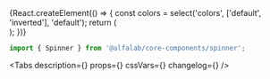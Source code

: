 

<Meta title='Components/Progress/Spinner' component={Spinner} />

<!-- Canvas -->

<Story name='Spinner'>
    {React.createElement(() => {
        const colors = select('colors', ['default', 'inverted'], 'default');
        return (
            <div
                style={{
                    backgroundColor:
                        colors === 'inverted'
                            ? 'var(--color-light-bg-primary-inverted)'
                            : 'transparent',
                    padding: '8px',
                    position: 'absolute',
                    top: 0,
                    left: 0,
                    right: 0,
                    bottom: 0,
                }}
            >
                <Spinner
                    size={select('size', ['xs', 's', 'm'], 's')}
                    visible={boolean('visible', true)}
                    colors={colors}
                />
            </div>
        );
    })}
</Story>

<!-- Docs -->

<ComponentHeader
    name='Spinner'
    version={version}
    package='@alfalab/core-components/spinner'
    design='https://www.figma.com/file/cdNnkh2QdxuvYLrBm4cubM/Web-%3A%3A-Core-Default-Components?node-id=8493%3A48194'
/>

```jsx
import { Spinner } from '@alfalab/core-components/spinner';
```

<Tabs
    description={<Description />}
    props={<ArgsTable of={SpinnerTS} />}
    cssVars={<CssVars css={styles} />}
    changelog={<Changelog />}
/>
